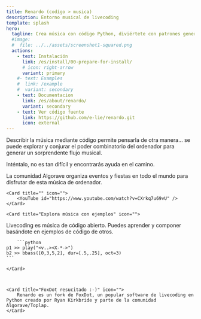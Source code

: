```yaml
---
title: Renardo (codígo > musica)
description: Entorno musical de livecoding
template: splash
hero:
  tagline: Crea música con código Python, diviértete con patrones generativos y graba composiciones originales.
  #image:
  #  file: ../../assets/screenshot1-squared.png
  actions:
    - text: Instalación
      link: /es/install/00-prepare-for-install/
      # icon: right-arrow
      variant: primary
    #- text: Examples
    #  link: /example
    #  variant: secondary
    - text: Documentacion
      link: /es/about/renardo/
      variant: secondary
    - text: Ver código fuente
      link: https://github.com/e-lie/renardo.git
      icon: external
---
```






<CardGrid stagger>

  <Card title="Música con programación, comunidad Algorave" icon="">

 Describir la música mediante código permite pensarla de otra manera... se puede
explorar y conjurar el poder combinatorio del ordenador para generar un sorprendente flujo musical.

  Inténtalo, no es tan difícil y encontrarás ayuda en el camino.
  
  La comunidad Algorave organiza eventos y fiestas en todo el mundo para disfrutar de esta música de ordenador.
	</Card>

	<Card title="" icon="">
		<YouTube id="https://www.youtube.com/watch?v=CXrkq7u69vU" />
	</Card>

	<Card title="Explora música con ejemplos" icon="">

   Livecoding es música de código abierto. Puedes aprender y componer basándote en ejemplos de código de otros.

		```python
    p1 >> play("<v..><X-*->")
    b2 >> bbass([0,3,5,2], dur=[.5,.25], oct=3)
    ```

	</Card>
 

 
	<Card title="FoxDot resucitado :-)" icon="">
		Renardo es un fork de FoxDot, un popular software de livecoding en Python creado por Ryan Kirkbride y parte de la comunidad Algorave/Toplap.
	</Card>
 


</CardGrid>

